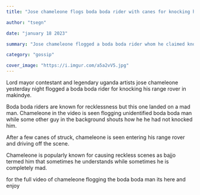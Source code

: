 ```yaml
---
title: "Jose chameleone flogs boda boda rider with canes for knocking his Range rover"

author: "tsegn"

date: "january 18 2023"

summary: "Jose chameleone flogged a boda boda rider whom he claimed knocked his range rover"

category: "gossip"

cover_image: "https://i.imgur.com/a5a2vV5.jpg"
---
```


Lord mayor contestant and legendary uganda artists jose chameleone yesterday night flogged a boda boda rider for knocking his range rover in makindye.

Boda boda riders are known for recklessness but this one landed on a mad man. Chameleone in the video is seen flogging unidentified boda boda man while some other guy in the background shouts how he he had not knocked him.

After a few canes of struck, chameleone is seen entering his range rover and driving off the scene.

Chameleone is popularly known for causing reckless scenes as bajjo termed him that sometimes he understands while sometimes he is completely mad.

for the full video of chameleone flogging the boda boda man its here and enjoy
